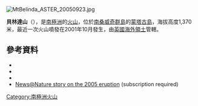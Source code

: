 [[Image:MtBelinda_ASTER_20050923.jpg|right]]
{{coord|58|26|S|26|20|W|type:mountain|display=title}}

'''貝林達山'''（{{lang-en|Mount Belinda}}），是[[南極洲|南極洲]]的[[火山|火山]]，位於[[南桑威奇群島|南桑威奇群島]]的[[蒙塔古島|蒙塔古島]]，海拔高度1,370米，最近一次火山噴發在2001年10月發生，由[[英國海外領土|英國海外領土]]管轄。

==參考資料==
*{{cite web | url=http://earthobservatory.nasa.gov/NaturalHazards/natural_hazards_v2.php3?img_id=12525 | title=Ongoing Eruption of Mount Belinda | publisher=NASA Earth Observatory | accessdate=2006-05-02 | deadurl=yes | archiveurl=https://web.archive.org/web/20061001103020/http://earthobservatory.nasa.gov/NaturalHazards/natural_hazards_v2.php3?img_id=12525 | archivedate=2006-10-01 }}
*{{cite web | url=http://earthobservatory.nasa.gov/Newsroom/NewImages/images.php3?img_id=17069 | title=Mount Belinda Erupts | publisher=NASA Earth Observatory | accessdate=2006-05-02 | deadurl=yes | archiveurl=https://web.archive.org/web/20060930230704/http://earthobservatory.nasa.gov/Newsroom/NewImages/images.php3?img_id=17069 | archivedate=2006-09-30 }}
* {{cite book | last = LeMasurier | first = W. E. | author2 = Thomson, J. W. (eds.) | title = Volcanoes of the Antarctic Plate and Southern Oceans | publisher = American Geophysical Union | year = 1990 | isbn = 0-87590-172-7 | page = 512 pp }}
*[http://www.nature.com/news/2005/051121/full/051121-11.html News@Nature story on the 2005 eruption] {{Wayback|url=http://www.nature.com/news/2005/051121/full/051121-11.html |date=20210126150745 }} (subscription required)
{{SGSSI}}

{{Antarctica-geo-stub}}
{{南喬治亞與南桑威奇群島}}

[[Category:南極洲火山|Category:南極洲火山]]